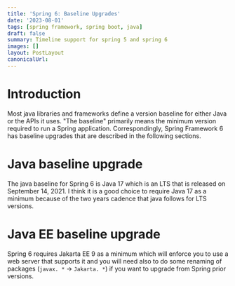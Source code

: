 ```yaml
---
title: 'Spring 6: Baseline Upgrades'
date: '2023-08-01'
tags: [spring framework, spring boot, java]
draft: false
summary: Timeline support for spring 5 and spring 6
images: []
layout: PostLayout
canonicalUrl:
---
```


# Introduction

Most java libraries and frameworks define a version baseline for either Java or the APIs it uses. "The baseline" primarily means the minimum version required to run a Spring application. Correspondingly, Spring Framework 6 has baseline upgrades that are described in the following sections.

# Java baseline upgrade

The java baseline for Spring 6 is Java 17 which is an LTS that is released on September 14, 2021. I think it is a good choice to require Java 17 as a minimum because of the two years cadence that java follows for LTS versions.

# Java EE baseline upgrade

Spring 6 requires Jakarta EE 9 as a minimum which will enforce you to use a web server that supports it and you will need also to do some renaming of packages (`javax. *` -> `Jakarta. *`) if you want to upgrade from Spring prior versions.
